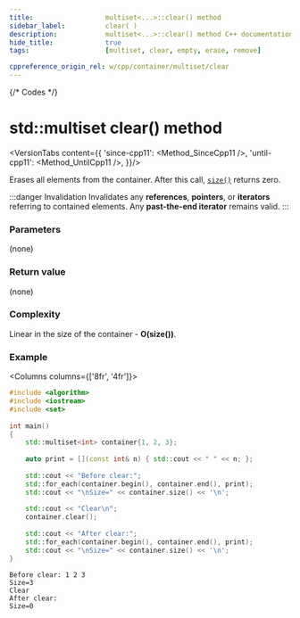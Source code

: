 ```yaml
---
title:					multiset<...>::clear() method
sidebar_label:			clear( )
description:			multiset<...>::clear() method C++ documentation
hide_title:				true
tags:					[multiset, clear, empty, erase, remove]

cppreference_origin_rel: w/cpp/container/multiset/clear
---
```



{/* Codes */}


# std::multiset clear() method

<VersionTabs content={{
        'since-cpp11': <Method_SinceCpp11 />,
        'until-cpp11': <Method_UntilCpp11 />,
    }}/>

Erases all elements from the container. After this call, [`size()`](/docs/std/containers/sets/multiset/size) returns zero.

:::danger Invalidation
Invalidates any **references**, **pointers**, or **iterators** referring to contained elements.
Any **past-the-end iterator** remains valid.
:::

### Parameters

(none)

### Return value

(none)

### Complexity

Linear in the size of the container - **O(size())**.

### Example

<Columns columns={['8fr', '4fr']}>
<div>

```cpp
#include <algorithm>
#include <iostream>
#include <set>
 
int main()
{
    std::multiset<int> container{1, 2, 3};
 
    auto print = [](const int& n) { std::cout << " " << n; };
 
    std::cout << "Before clear:";
    std::for_each(container.begin(), container.end(), print);
    std::cout << "\nSize=" << container.size() << '\n';
 
    std::cout << "Clear\n";
    container.clear();
 
    std::cout << "After clear:";
    std::for_each(container.begin(), container.end(), print);
    std::cout << "\nSize=" << container.size() << '\n';
}
```

</div>
<div>

```plaintext title="Output"
Before clear: 1 2 3
Size=3
Clear
After clear:
Size=0
```

</div>
</Columns>
